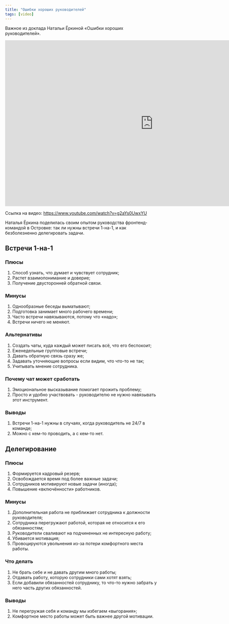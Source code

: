 ```yaml
---
title: "Ошибки хороших руководителей"
tags: [video]
---
```


Важное из доклада Натальи Ёркиной «Ошибки хороших руководителей».

<div className="video">
    <iframe width="966" height="543" src="https://www.youtube.com/embed/g2aYs0UwxYU" frameBorder="0" allow="accelerometer; autoplay; encrypted-media; gyroscope; picture-in-picture" allowFullScreen></iframe>
</div>

Ссылка на видео: https://www.youtube.com/watch?v=g2aYs0UwxYU

Наталья Ёркина поделилась своим опытом руководства фронтенд-командой в Островке: так ли нужны встречи 1-на-1, и как безболезненно делегировать задачи.

## Встречи 1-на-1

### Плюсы
1. Способ узнать, что думает и чувствует сотрудник;
2. Растет взаимопонимание и доверие;
3. Получение двусторонней обратной связи.

### Минусы
1. Однообразные беседы выматывают;
2. Подготовка занимает много рабочего времени;
3. Часто встречи навязываются, потому что «надо»;
4. Встречи ничего не меняют.

### Альтернативы
1. Создать чаты, куда каждый может писать всё, что его беспокоит;
2. Еженедельные групповые встречи;
3. Давать обратную связь сразу же;
4. Задавать уточняющие вопросы если видим, что что-то не так;
5. Учитывать мнение сотрудника.

### Почему чат может сработать
1. Эмоциональное высказывание помогает прожить проблему;
2. Просто и удобно участвовать - руководителю не нужно навязывать этот инструмент.

### Выводы
1. Встречи 1-на-1  нужны в случаях, когда руководитель не 24/7 в команде;
2. Можно с кем-то проводить, а с кем-то нет.

## Делегирование

### Плюсы
1. Формируется кадровый резерв;
2. Освобождается время под более важные задачи;
3. Сотрудников мотивируют новые задачи (иногда);
4. Повышение «включённости» работников.

### Минусы
1. Дополнительная работа не приближает сотрудника к должности руководителя;
2. Сотрудника перегружают работой, которая не относится к его обязанностям;
3. Руководители сваливают на подчиненных не интересную работу;
4. Убивается мотивация;
5. Провоцируются увольнения из-за потери комфортного места работы.

### Что делать
1. Не брать себе и не давать другим много работы;
2. Отдавать работу, которую сотрудники сами хотят взять;
3. Если добавили обязанностей сотруднику, то что-то нужно забрать у него часть других обязанностей.

### Выводы
1. Не перегружая себя и команду мы избегаем «выгорания»;
2. Комфортное место работы может быть важнее другой мотивации.
